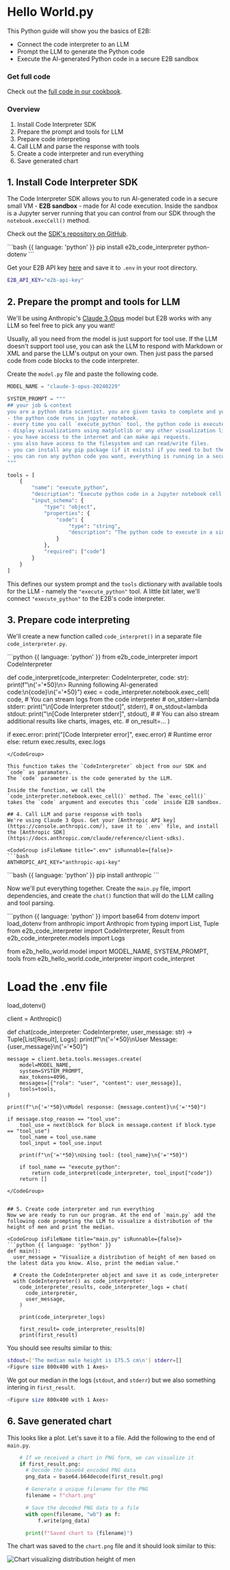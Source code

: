 

# Hello World.py
This Python guide will show you the basics of E2B:
- Connect the code interpreter to an LLM
- Prompt the LLM to generate the Python code
- Execute the AI-generated Python code in a secure E2B sandbox

### Get full code
Check out the [full code in our cookbook](https://github.com/e2b-dev/e2b-cookbook/tree/main/examples/hello-world-python).

### Overview
1. Install Code Interpreter SDK
1. Prepare the prompt and tools for LLM
1. Prepare code interpreting
1. Call LLM and parse the response with tools
1. Create a code interpreter and run everything
1. Save generated chart


## 1. Install Code Interpreter SDK

The Code Interpreter SDK allows you to run AI-generated code in a secure small VM - **E2B sandbox** - made for AI code execution.
Inside the sandbox is a Jupyter server running that you can control from our SDK through the `notebook.execCell()` method.

Check out the [SDK's repository on GitHub](https://github.com/e2b-dev/code-interpreter).

<CodeGroup isRunnable={false}>
```bash {{ language: 'python' }}
pip install e2b_code_interpreter python-dotenv
```
</CodeGroup>

Get your E2B API key [here](/getting-started/api-key) and save it to `.env` in your root directory.
<CodeGroup isFileName title=".env" isRunnable={false}>
```bash
E2B_API_KEY="e2b-api-key"
```
</CodeGroup>


## 2. Prepare the prompt and tools for LLM
We'll be using Anthropic's [Claude 3 Opus](https://www.anthropic.com/news/claude-3-family) model but E2B works with any LLM so feel free to pick any you want!

<Note>
Usually, all you need from the model is just support for tool use. If the LLM doesn't support tool use, you can ask the LLM to respond with Markdown or XML and parse the LLM's output on your own. Then just pass the parsed code from code blocks to the code interpreter.
</Note>

Create the `model.py` file and paste the following code.
<CodeGroup isFileName title="model.py" isRunnable={false}>
```python
MODEL_NAME = "claude-3-opus-20240229"

SYSTEM_PROMPT = """
## your job & context
you are a python data scientist. you are given tasks to complete and you run python code to solve them.
- the python code runs in jupyter notebook.
- every time you call `execute_python` tool, the python code is executed in a separate cell. it's okay to multiple calls to `execute_python`.
- display visualizations using matplotlib or any other visualization library directly in the notebook. don't worry about saving the visualizations to a file.
- you have access to the internet and can make api requests.
- you also have access to the filesystem and can read/write files.
- you can install any pip package (if it exists) if you need to but the usual packages for data analysis are already preinstalled.
- you can run any python code you want, everything is running in a secure sandbox environment.
"""

tools = [
    {
        "name": "execute_python",
        "description": "Execute python code in a Jupyter notebook cell and returns any result, stdout, stderr, display_data, and error.",
        "input_schema": {
            "type": "object",
            "properties": {
                "code": {
                    "type": "string",
                    "description": "The python code to execute in a single cell."
                }
            },
            "required": ["code"]
        }
    }
]
```
</CodeGroup>

This defines our system prompt and the `tools` dictionary with available tools for the LLM - namely the `"execute_python"` tool.
A little bit later, we'll connect `"execute_python"` to the E2B's code interpreter.


## 3. Prepare code interpreting
We'll create a new function called `code_interpret()` in a separate file `code_interpreter.py`.

<CodeGroup isFileName title="code_interpreter.py" isRunnable={false}>
```python {{ language: 'python' }}
from e2b_code_interpreter import CodeInterpreter

def code_interpret(code_interpreter: CodeInterpreter, code: str):
  print(f"\n{'='*50}\n> Running following AI-generated code:\n{code}\n{'='*50}")
  exec = code_interpreter.notebook.exec_cell(
    code,
    # You can stream logs from the code interpreter
    # on_stderr=lambda stderr: print("\n[Code Interpreter stdout]", stderr),
    # on_stdout=lambda stdout: print("\n[Code Interpreter stderr]", stdout),
    #
    # You can also stream additional results like charts, images, etc.
    # on_result=...
  )

  if exec.error:
    print("[Code Interpreter error]", exec.error) # Runtime error
  else:
    return exec.results, exec.logs
```
</CodeGroup>

This function takes the `CodeInterpreter` object from our SDK and `code` as paramaters.
The `code` parameter is the code generated by the LLM.

Inside the function, we call the `code_interpreter.notebook.exec_cell()` method. The `exec_cell()` takes the `code` argument and executes this `code` inside E2B sandbox.

## 4. Call LLM and parse response with tools
We're using Claude 3 Opus. Get your [Anthropic API key](https://console.anthropic.com/), save it to `.env` file, and install the [Anthropic SDK](https://docs.anthropic.com/claude/reference/client-sdks).

<CodeGroup isFileName title=".env" isRunnable={false}>
```bash
ANTHROPIC_API_KEY="anthropic-api-key"
```
</CodeGroup>

<CodeGroup isRunnable={false}>
```bash {{ language: 'python' }}
pip install anthropic
```
</CodeGroup>

Now we'll put everything together.
Create the `main.py` file, import dependencies, and create the `chat()` function that will do the LLM calling and tool parsing.

<CodeGroup isFileName title="main.py" isRunnable={false}>
```python {{ language: 'python' }}
import base64
from dotenv import load_dotenv
from anthropic import Anthropic
from typing import List, Tuple
from e2b_code_interpreter import CodeInterpreter, Result
from e2b_code_interpreter.models import Logs

from e2b_hello_world.model import MODEL_NAME, SYSTEM_PROMPT, tools
from e2b_hello_world.code_interpreter import code_interpret

# Load the .env file
load_dotenv()

client = Anthropic()

def chat(code_interpreter: CodeInterpreter, user_message: str) -> Tuple[List[Result], Logs]:
    print(f"\n{'='*50}\nUser Message: {user_message}\n{'='*50}")

    message = client.beta.tools.messages.create(
        model=MODEL_NAME,
        system=SYSTEM_PROMPT,
        max_tokens=4096,
        messages=[{"role": "user", "content": user_message}],
        tools=tools,
    )

    print(f"\n{'='*50}\nModel response: {message.content}\n{'='*50}")

    if message.stop_reason == "tool_use":
        tool_use = next(block for block in message.content if block.type == "tool_use")
        tool_name = tool_use.name
        tool_input = tool_use.input

        print(f"\n{'='*50}\nUsing tool: {tool_name}\n{'='*50}")

        if tool_name == "execute_python":
            return code_interpret(code_interpreter, tool_input["code"])
        return []
```
</CodeGroup>


## 5. Create code interpreter and run everything
Now we are ready to run our program. At the end of `main.py` add the following code prompting the LLM to visualize a distribution of the height of men and print the median.

<CodeGroup isFileName title="main.py" isRunnable={false}>
```python {{ language: 'python' }}
def main():
  user_message = "Visualize a distribution of height of men based on the latest data you know. Also, print the median value."

  # Create the CodeInterpreter object and save it as code_interpreter
  with CodeInterpreter() as code_interpreter:
    code_interpreter_results, code_interpreter_logs = chat(
      code_interpreter,
      user_message,
    )

    print(code_interpreter_logs)

    first_result= code_interpreter_results[0]
    print(first_result)
```
</CodeGroup>

You should see results similar to this:

```sh
stdout=['The median male height is 175.5 cm\n'] stderr=[]
<Figure size 800x400 with 1 Axes>
```

We got our median in the logs (`stdout`, and `stderr`) but we also something intering in `first_result`.
```sh
<Figure size 800x400 with 1 Axes>
```

## 6. Save generated chart

This looks like a plot. Let's save it to a file. Add the following to the end of `main.py`.
<CodeGroup isFileName title="main.py" isRunnable={false}>
```python {{ language: 'python' }}
    # If we received a chart in PNG form, we can visualize it
    if first_result.png:
      # Decode the base64 encoded PNG data
      png_data = base64.b64decode(first_result.png)

      # Generate a unique filename for the PNG
      filename = f"chart.png"

      # Save the decoded PNG data to a file
      with open(filename, "wb") as f:
          f.write(png_data)

      print(f"Saved chart to {filename}")
```
</CodeGroup>

The chart was saved to the `chart.png` file and it should look similar to this:

<Image
  src={imgChart}
  className="rounded w-full"
  alt="Chart visualizing distribution height of men"
  unoptimized
/>